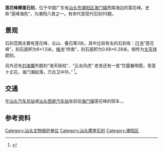 {{coor icon|w=24px|23|15|45|N|116|35|53|E}}
{{文物保护单位
| 级别 = 省级
| 名称 = 莲花峰摩崖石刻
| 省区市 = 广东省
| 图片 = 
| 编号 = 1-15
| 分类 = 古建筑
| 时代 = 
| 所在 = [[汕头市|汕头市]][[潮阳区|潮阳区]]
| 登录 = 1989年
}}

'''莲花峰摩崖石刻'''，位于中国广东省[[汕头市|汕头市]][[潮阳区|潮阳区]][[海门镇|海门镇]]西南海边的莲花峰。史称“莲峰海色”，为潮阳八景之一。有宋代至现代石刻93题。


==景观==
石刻范围主要有莲花峰、尖山、叠石等3处。其中比较有名的石刻有：[[行书|行书]]“莲花峰”，刻石面积为6×1.5米，[[楷书|楷书]]“终南”，刻石面积为0.68×0.28米。相传为[[文天祥|文天祥]]题刻。
{{Quote box
|width=
|align=right
|quote=丞相勤王到海崖，精忠踏碎石莲花；<br />思扶弱主回天顾，致使孤臣痛日斜。<br />浩气一腔吞巨浪，丹心万古照寒沙；<br />成仁取义酬君父，读史谁能不叹嗟。
|source=刻石面积为2.3×2.5米（[[清朝|清]]）[[臧宪祖|臧宪祖]]所题写
}}

另外还有[[刘海粟|刘海粟]]所题的“海天砥柱”、“云龙风虎”
{{Quote box
|width=
|align=left
|quote=遥怜信国此峰头，<br />水黑云寒望帝舟，<br />今日红旗明碧海，<br />神州儿女竞风流。
|source=游海门题莲花峰诗二首（1962年）[[老舍|老舍]]题写

}}
老舍还有一首“饮露餐明霞，青莲十丈花，海门潮起落，万古卫中华。” <ref>{{cite web|language=zh-hans|title=潮阳 莲花峰摩崖石刻|publisher=广东文物局网|url=http://www.gdww.gov.cn/showArticle.php?BAS_ID=354|accessdate=2010-08-31}}{{dead link|date=2018年4月 |bot=InternetArchiveBot |fix-attempted=yes }}</ref>。


==交通==
在[[汕头汽车总站|汕头汽车总站]]或[[汕头西堤汽车站|汕头西堤汽车站]]坐前往[[海门镇|海门镇]]莲花峰的班车、。

==参考资料==
{{reflist}}

{{汕头市境内的广东省文物保护单位}}

[[Category:汕头文物保护单位|Category:汕头文物保护单位]]
[[Category:汕头摩崖石刻|Category:汕头摩崖石刻]]
[[Category:潮阳区|Category:潮阳区]]